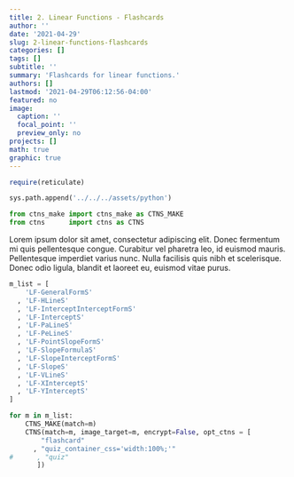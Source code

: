 ```yaml
---
title: 2. Linear Functions - Flashcards
author: ''
date: '2021-04-29'
slug: 2-linear-functions-flashcards
categories: []
tags: []
subtitle: ''
summary: 'Flashcards for linear functions.'
authors: []
lastmod: '2021-04-29T06:12:56-04:00'
featured: no
image:
  caption: ''
  focal_point: ''
  preview_only: no
projects: []
math: true
graphic: true
---
```

```r
require(reticulate)
```

```python
sys.path.append('../../../assets/python')

from ctns_make import ctns_make as CTNS_MAKE
from ctns      import ctns as CTNS
```

Lorem ipsum dolor sit amet, consectetur adipiscing elit. Donec fermentum mi quis pellentesque congue. Curabitur vel pharetra leo, id euismod mauris. Pellentesque imperdiet varius nunc. Nulla facilisis quis nibh et scelerisque. Donec odio ligula, blandit et laoreet eu, euismod vitae purus. 

```python
m_list = [
    'LF-GeneralFormS'
  , 'LF-HLineS'
  , 'LF-InterceptInterceptFormS'
  , 'LF-InterceptS'
  , 'LF-PaLineS'
  , 'LF-PeLineS'
  , 'LF-PointSlopeFormS'
  , 'LF-SlopeFormulaS'
  , 'LF-SlopeInterceptFormS'
  , 'LF-SlopeS'
  , 'LF-VLineS'
  , 'LF-XInterceptS'
  , 'LF-YInterceptS'
]

for m in m_list:
    CTNS_MAKE(match=m)
    CTNS(match=m, image_target=m, encrypt=False, opt_ctns = [ 
        "flashcard"
      , "quiz_container_css='width:100%;'"
#      , "quiz" 
       ])
```
